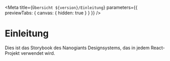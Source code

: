 
<Meta
  title={`Übersicht ${version}/Einleitung`}
  parameters={{ previewTabs: { canvas: { hidden: true } } }}
/>

# Einleitung

Dies ist das Storybook des Nanogiants Designsystems, das in jedem React-Projekt verwendet wird.
